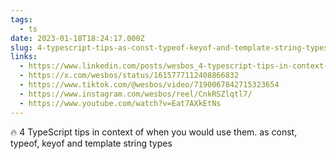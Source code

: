 ```yaml
---
tags:
  - ts
date: 2023-01-18T18:24:17.000Z
slug: 4-typescript-tips-as-const-typeof-keyof-and-template-string-types
links:
  - https://www.linkedin.com/posts/wesbos_4-typescript-tips-in-context-of-when-you-activity-7021542828862279681-Hwzg/?trk=public_profile_like_view
  - https://x.com/wesbos/status/1615777112408866832
  - https://www.tiktok.com/@wesbos/video/7190067842715323654
  - https://www.instagram.com/wesbos/reel/CnkRSZlqtl7/
  - https://www.youtube.com/watch?v=Eat7AXkEtNs
---
```


🔥 4 TypeScript tips in context of when you would use them. as const, typeof, keyof and template string types
